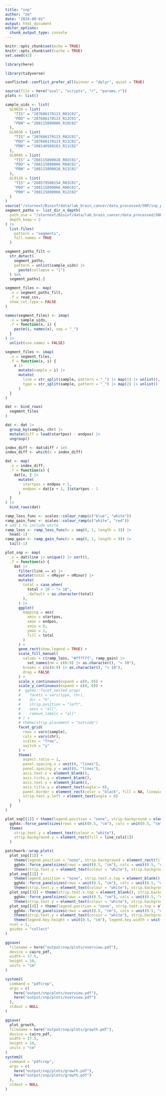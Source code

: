 ```yaml
---
title: "snp"
author: "zm"
date: "2024-09-02"
output: html_document
editor_options: 
  chunk_output_type: console
---
```


```r
knitr::opts_chunk$set(echo = TRUE)
knitr::opts_chunk$set(cache = TRUE)
set.seed(42)
```

```r
library(here)
```

```r
library(tidyverse)

conflicted::conflict_prefer_all(winner = "dplyr", quiet = TRUE)
```

```r
source(file = here("eval", "scripts", "r", "params.r"))
plots <- list()
```

```r
sample_uids <- list(
  GL0028 = list(
    "TIS" = "207686170123_R01C02",
    "PDO" = "207686170123_R12C01",
    "PDN" = "208115890066_R10C02"
  ),
  GL0038 = list(
    "TIS" = "207686170123_R02C01",
    "PDO" = "207686170123_R11C01",
    "PDN" = "208146560163_R11C02"
  ),
  GL0095 = list(
    "TIS" = "208115890028_R02C01",
    "PDO" = "208115890066_R04C01",
    "PDN" = "208115890028_R11C01"
  ),
  GL0128 = list(
    "TIS" = "208579500154_R03C01",
    "PDO" = "208115890066_R06C01",
    "PDN" = "208115890066_R12C02"
  )
)
source("/stornext/Bioinf/data/lab_brain_cancer/data_processed/SNP/snp_process/scripts/list_dir_n_depth.R")
segment_paths <- list_dir_n_depth(
  path_use = "/stornext/Bioinf/data/lab_brain_cancer/data_processed/SNP/plots/",
  depth_keep = 2
) |>
  list.files(
    pattern = "segments",
    full.names = TRUE
  )

segment_paths_filt <-
  str_detect(
    segment_paths,
    pattern = unlist(sample_uids) |>
      paste(collapse = "|")
  ) %>%
  segment_paths[.]

segment_files <- map(
  .x = segment_paths_filt,
  .f = read_csv,
  show_col_type = FALSE
)

names(segment_files) <- imap(
  .x = sample_uids,
  .f = function(x, i) {
    paste(i, names(x), sep = "_")
  }
) |>
  unlist(use.names = FALSE)

segment_files <- imap(
  .x = segment_files,
  .f = function(x, i) {
    x |>
      mutate(sample = i) |>
      mutate(
        line = str_split(sample, pattern = "_") |> map(1) |> unlist(),
        type = str_split(sample, pattern = "_") |> map(2) |> unlist()
      )
  }
)

dat <- bind_rows(
  segment_files
)

dat <- dat |>
  group_by(sample, chr) |>
  mutate(diff = lead(startpos) - endpos) |>
  ungroup()

index_diff <- dat$diff > 1e5
index_diff <- which(x = index_diff)

dat <- map(
  .x = index_diff,
  .f = function(x) {
    dat[x, ] |>
      mutate(
        startpos = endpos + 1,
        endpos = dat[x + 1, ]$startpos - 1
      )
  }
) |>
  bind_rows(dat)

ramp_loss_func <- scales::colour_ramp(c("blue", "white"))
ramp_gain_func <- scales::colour_ramp(c("white", "red"))
# add 1 to include white
ramp_loss <- ramp_loss_func(x = seq(0, 1, length = 3)) |>
  head(-1)
ramp_gain <- ramp_gain_func(x = seq(0, 1, length = 9)) |>
  tail(-1)

plot_snp <- map(
  .x = dat$line |> unique() |> sort(),
  .f = function(x) {
    dat |>
      filter(line == x) |>
      mutate(total = nMajor + nMinor) |>
      mutate(
        total = case_when(
          total > 10 ~ "> 10",
          .default = as.character(total)
        ),
      ) |>
      ggplot(
        mapping = aes(
          xmin = startpos,
          xmax = endpos,
          ymin = 0,
          ymax = 1,
          fill = total
        )
      ) +
      geom_rect(show.legend = TRUE) +
      scale_fill_manual(
        values = c(ramp_loss, "#ffffff", ramp_gain) |>
          set_names(nm = c(0:9) |> as.character(), "> 10"),
        breaks = c(c(0:9) |> as.character(), "> 10"),
        drop = FALSE
      ) +
      scale_x_continuous(expand = c(0, 0)) +
      scale_y_continuous(expand = c(0, 0)) +
      #  ggh4x::facet_nested_wrap(
      #    facets = vars(type, chr),
      #    dir = "h",
      #    strip.position = "left",
      #    axes = "all",
      #    remove_labels = "all"
      # ) +
      # theme(strip.placement = "outside")
      facet_grid(
        rows = vars(sample),
        cols = vars(chr),
        scales = "free",
        switch = "y"
      ) +
      theme(
        aspect.ratio = 1,
        panel.spacing.x = unit(0, "lines"),
        panel.spacing.y = unit(0, "lines"),
        axis.text.x = element_blank(),
        axis.ticks.y = element_blank(),
        axis.text.y = element_blank(),
        axis.title.y = element_text(angle = 0),
        panel.border = element_rect(color = "black", fill = NA, linewidth = 0.25),
        strip.text.y.left = element_text(angle = 0)
      )
  }
)

plot_snp[[1]] + theme(legend.position = "none", strip.background = element_rect(fill = NA)) +
  ggh4x::force_panelsizes(rows = unit(0.5, "cm"), cols = unit(0.5, "cm")) +
  theme(
    strip.text.y = element_text(colour = "white"),
    strip.background.y = element_rect(fill = line_cols[1])
  )

patchwork::wrap_plots(
  plot_snp[[1]] +
    theme(legend.position = "none", strip.background = element_rect(fill = NA)) +
    ggh4x::force_panelsizes(rows = unit(0.5, "cm"), cols = unit(0.5, "cm")) +
    theme(strip.text.y = element_text(colour = "white"), strip.background.y = element_rect(fill = line_cols[1])),
  plot_snp[[2]] + 
    theme(legend.position = "none", strip.text.x.top = element_blank(), strip.background = element_rect(fill = NA)) + 
    ggh4x::force_panelsizes(rows = unit(0.5, "cm"), cols = unit(0.5, "cm")) +
    theme(strip.text.y = element_text(colour = "white"), strip.background.y = element_rect(fill = line_cols[2])),
  plot_snp[[3]] + theme(strip.text.x.top = element_blank(), strip.background = element_rect(fill = NA)) + guides(fill = guide_legend(title = "Abs. CN")) + 
    ggh4x::force_panelsizes(rows = unit(0.5, "cm"), cols = unit(0.5, "cm")) +
    theme(strip.text.y = element_text(colour = "white"), strip.background.y = element_rect(fill = line_cols[3])),
  plot_snp[[4]] + theme(legend.position = "none", strip.text.x.top = element_blank(), strip.background = element_rect(fill = NA)) + 
    ggh4x::force_panelsizes(rows = unit(0.5, "cm"), cols = unit(0.5, "cm")) +
    theme(strip.text.y = element_text(colour = "white"), strip.background.y = element_rect(fill = line_cols[4])) +
    theme(legend.key.height = unit(0.5, "cm"), legend.key.width = unit(0.5, "cm")),
  ncol = 1,
  guides = "collect"
)

ggsave(
  filename = here("output/snp/plots/overview.pdf"),
  device = cairo_pdf,
  width = 17.5,
  height = 10,
  units = "cm"
)

system2(
  command = "pdfcrop",
  args = c(
    here("output/snp/plots/overview.pdf"),
    here("output/snp/plots/overview.pdf")
  ),
  stdout = NULL
)

ggsave(
  plot_growth,
  filename = here("output/snp/plots/growth.pdf"),
  device = cairo_pdf,
  width = 17.5,
  height = 10,
  units = "cm"
)
system2(
  command = "pdfcrop",
  args = c(
    here("output/snp/plots/growth.pdf"),
    here("output/snp/plots/growth.pdf")
  ),
  stdout = NULL
)
```

